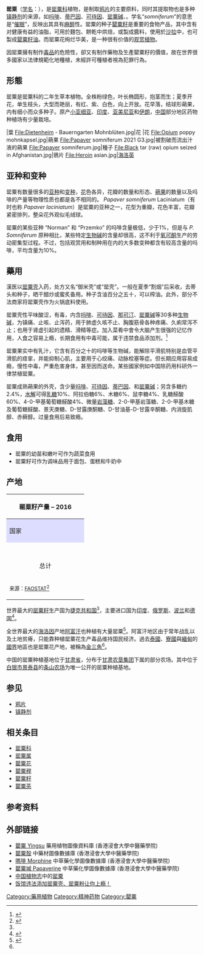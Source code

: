 {{ctm}}
{{Speciesbox 
| image = Papaver somniferum - Köhler–s Medizinal-Pflanzen-102.jpg
| image_caption = 《科勒藥用植物》(1897), <br />''Papaver somniferum''
| genus= Papaver sect. Papaver
| species=somniferum
| authority = [[L.|L.]], 1753
}}
'''罂粟'''（[[学名|学名]]：{{lang|la|''Papaver somniferum''}}），是[[罂粟科|罂粟科]]植物，是制取[[鸦片|鸦片]]的主要原料，同时其提取物也是多种[[镇静剂|镇静剂]]的来源，如[[吗啡|吗啡]]、[[蒂巴因|蒂巴因]]、[[可待因|可待因]]、[[罂粟碱|罂粟碱]]、{{tsl|en|Noscapine|那可汀}}。学名“''somniferum''”的意思是“[[催眠|催眠]]”，反映出其具有[[麻醉药品|麻醉]]性。罂粟的种子[[罌粟籽|罌粟籽]]是重要的食物产品，其中含有对健康有益的油脂，可用於麵包、餅乾中烘焙，或製成醬料，使用於[[沙拉|沙拉]]中，也可製成[[罌粟籽油|罌粟籽油]]。而罂粟花绚烂华美，是一种很有价值的[[观赏植物|观赏植物]]。

因罂粟擁有制作[[毒品|毒品]]的危險性，卻又有制作藥物及生產罌粟籽的價值，故在世界很多國家以法律規範化地種植，未經許可種植者視為犯罪行為。

==形態==
罂粟是罂粟科的二年生草本植物。全株粉绿色，叶长椭圆形，抱茎而生；夏季开花，单生枝头，大型而艳丽，有红、紫、白色，向上开放。花早落，结球形蒴果，内有细小而众多种子。原产[[小亚细亚|小亚细亚]]、[[印度|印度]]、[[亚美尼亚|亚美尼亚]]和[[伊朗|伊朗]]，[[中国|中国]]部分地区药物种植场有少量栽培。

<gallery>
|葉
File:Dietenheim - Bauerngarten Mohnblüten.jpg|花
|花
File:Opium poppy mohnkapsel.jpg|蒴果
File:Papaver somniferum 2021 G3.jpg|被割破而流出汁液的蒴果
File:Papaver somniferum.jpg|種子
File:Black tar (raw) opium seized in Afghanistan.jpg|鴉片
File:Heroin asian.jpg|[[海洛英|海洛英]]
</gallery>

== 亚种和变种 ==
罂粟有数量很多的[[亚种|亚种]]和[[变种|变种]]，[[花|花]]色各异，花瓣的数量和形态、[[蒴果|蒴果]]的数量以及吗啡的产量等物理性质也都是各不相同的。
''Papaver somniferum'' Laciniatum（有时也称 ''Papaver laciniatum''）是罂粟的亚种之一，花型为重瓣，花色丰富，花瓣紧密排列，整朵花外观似毛绒球。

罂粟的某些亚种 “Norman” 和 “Przemko” 的吗啡含量极低，少于1%，但是与 ''P. Somniferum'' 原种相比，某些特定[[生物碱|生物碱]]的含量却很高，这不利于[[氧可酮|氧可酮]]生产的劳动密集型过程。不过，包括观赏用和制种用在内的大多数变种都含有较高含量的吗啡，平均含量为10%。

==藥用==
漢医以[[罂粟壳|罂粟壳]]入药，处方又名“御米壳”或“罂壳”。一般在夏季“割烟”后采收，去蒂头和种子，晒干醋炒或蜜炙备用。种子含油百分之五十，可以榨油。此外，部分不法商家将罂粟壳作为火锅底料使用。

罂粟壳性平味酸涩，有毒，内含[[吗啡|吗啡]]、[[可待因|可待因]]、[[那可汀|那可汀]]、[[罂粟碱|罂粟碱]]等30多种[[生物碱|生物碱]]，为镇痛、止咳、止泻药，用于肺虚久咳不止、胸腹筋骨各种疼痛、久痢常泻不止；也用于肾虚引起的遗精、滑精等症。加入菜肴中會令大脑产生很强的记忆作用，人食之容易上瘾，长期食用有中毒可能，属于违禁食品添加剂。<ref>{{cite web|url=http://www.moh.gov.cn/sps/s7892/201406/38e5c8a53615486888d93ed05ac9731a.shtml|title=食品中可能违法添加的非食用物质和易滥用的食品添加剂名单（第1—5批汇总）|accessdate=2017-01-23|author=中华人民共和国国家卫生计生委食品安全标准与检测评估司|date=2011-04-19|archive-date=2019-02-09|archive-url=https://web.archive.org/web/20190209133236/http://www.moh.gov.cn/sps/s7892/201406/38e5c8a53615486888d93ed05ac9731a.shtml|dead-url=no}}</ref>

罂粟果实中有乳汁，它含有百分之十的吗啡等生物碱，能解除平滑肌特别是血管平滑肌的痉挛，并能抑制心肌，主要用于心绞痛、动脉栓塞等症。但长期应用容易成瘾，慢性中毒，严重危害身体，甚至因而送命。某些國家例如中国除药用科研外一律禁植罂粟。

罂粟成熟蒴果的外壳，含少量[[吗啡|吗啡]]、[[可待因|可待因]]、[[蒂巴因|蒂巴因]]、{{tsl|en|Noscapine|那可汀}}和[[罂粟碱|罂粟碱]]；另含多糖约2.4%，[[水解|水解]]可得[[乳糖|乳糖]]10%、阿拉伯糖6%、木糖6%、鼠李糖4%、乳糖醛酸60%、4-0-甲基葡萄糖醛酸4%、微量[[岩藻糖|岩藻糖]]、2-0-甲基岩藻糖、2-0-甲基木糖及葡萄糖醛酸、景天庚糖、D-甘露庚酮糖、D-甘油基-D-甘露辛酮糖、内消旋肌醇、赤藓醇。过量食用后易致瘾。

== 食用 ==

* 罂粟的幼苗和嫩叶可作为蔬菜食用
* 罂粟籽可作为调味品用于面包、蛋糕和牛奶中

== 产地 ==
{| class="wikitable"  style="float:right; clear:left; width:18em;"
! colspan=2|罂粟籽产量 – 2016
|-
!  style="background:#ddf; width:75%;"| 国家
!  style="background:#ddf; width:25%;"| 吨
|-
| <center>{{CZE}} || </center>28,574
|-
| <center>{{TUR}} || </center>18,205
|-
| <center>{{ESP}} || </center>13,377
|-
| <center>{{HUN}} || </center>8,948
|-
| <center>{{FRA}} || </center>5,777
|-
| <center>总计 || </center>92,610
|-
|colspan=2|<small>来源：[[FAOSTAT|FAOSTAT]]<ref name="faostat16">{{cite web|url=http://faostat3.fao.org/browse/Q/QC/E|title=Poppy seed production in 2016, Crops/Regions/World list/Production Quantity (pick lists)|date=2017|publisher=UN Food and Agriculture Organization, Corporate Statistical Database (FAOSTAT)|accessdate=18 April 2018|archive-date=2016-11-22|archive-url=https://web.archive.org/web/20161122053717/http://faostat3.fao.org/browse/Q/QC/E|dead-url=no}}</ref>
|}
世界最大的[[罂粟籽|罂粟籽]]生产国为[[捷克共和国|捷克共和国]]<ref name=faostat16/>，主要进口国为[[印度|印度]]、[[俄罗斯|俄罗斯]]、[[波兰|波兰]]和[[德国|德国]]<ref>{{cite web |last1=Sergeeva |first1=Anna |title=Global Poppy Seed Market - The Czech Republic Is the Key Producing Country |url=https://www.indexbox.io/blog/global-poppy-seed-market/ |website=Index Box |publisher=Index Box |accessdate=15 November 2018 |archive-date=2021-04-12 |archive-url=https://web.archive.org/web/20210412104501/https://www.indexbox.io/blog/global-poppy-seed-market/ |dead-url=no }}</ref>。

全世界最大的[[海洛因|海洛因]]产地[[阿富汗|阿富汗]]也种植有大量罂粟<ref name="#1">{{cite AV media|people=David Greene (host, Morning Edition), Hayatullah Hayat (Governor of Helmand Province, Afghanistan), Tom Bowman (reporter), Dianne Feinstein (U.S. Senator, Chair of the Caucus on International Narcotics Control)|date=6 July 2016|title=Afghan Governor Wants Government To Control Poppy Crop|medium=Radio broadcast|url=https://www.npr.org/2016/07/06/484894669/afghan-governor-wants-government-to-control-poppy-crop|access-date=6 July 2016|time=0:10|publisher=NPR|quote=Afghanistan's poppy production… accounts for more than 91 percent of the world's heroin.|archive-date=2016-07-07|archive-url=https://web.archive.org/web/20160707155533/http://www.npr.org/2016/07/06/484894669/afghan-governor-wants-government-to-control-poppy-crop|dead-url=no}}</ref>。阿富汗地区由于常年战乱以及土地贫瘠，只能靠种植罂粟花生产毒品维持国民经济。過去[[泰國|泰國]]、[[寮國|寮國]]與[[緬甸|緬甸]]的[[國界|國界]]地區也是罂粟花产地，被稱為[[金三角|金三角]]<ref name="#1"/>。

中国的罂粟种植基地位于[[甘肃省|甘肃省]]，分布于[[甘肃农垦集团|甘肃农垦集团]]下属的部分农场。其中位于[[白银市|白银市]][[景泰县|景泰县]]的[[甘肃条山农工商（集团）有限责任公司|条山农场]]为唯一公开的罂粟种植基地。

== 参见 ==
*[[鸦片|鸦片]]
*[[镇静剂|镇静剂]]

== 相关条目 ==
*[[罂粟科|罂粟科]]
*[[罂粟属|罂粟属]]
*[[罌粟花|罌粟花]]
*[[罌粟稈|罌粟稈]]
*[[罌粟籽|罌粟籽]]
*[[罌粟茶|罌粟茶]]

== 参考资料 ==
{{reflist|2}}

{{Commons category|Papaver somniferum}}
{{wikispecies|Papaver somniferum}}

== 外部链接 ==
* [http://libproject.hkbu.edu.hk/was40/detail?lang=ch&channelid=1288&searchword=herb_id=D00422 罌粟 Yingsu] {{Wayback|url=http://libproject.hkbu.edu.hk/was40/detail?lang=ch&channelid=1288&searchword=herb_id=D00422 |date=20190609150121 }} 藥用植物圖像資料庫 (香港浸會大學中醫藥學院) {{zh}}{{en}}
*[https://sys01.lib.hkbu.edu.hk/cmed/mmid/detail.php?pid=B00218 罌粟殼] 中藥材圖像數據庫  (香港浸會大學中醫藥學院) {{zh}}{{en}} 
* [http://libproject.hkbu.edu.hk/was40/detail?channelid=22253&lang=cht&searchword=code=P00090 嗎啡 Morphine] {{Wayback|url=http://libproject.hkbu.edu.hk/was40/detail?channelid=22253&lang=cht&searchword=code=P00090 |date=20150722212336 }} 中草藥化學圖像數據庫 (香港浸會大學中醫藥學院) {{zh}}{{en}}
* [http://libproject.hkbu.edu.hk/was40/detail?channelid=22253&lang=cht&searchword=code=P00302 罌粟堿 Papaverine] {{Wayback|url=http://libproject.hkbu.edu.hk/was40/detail?channelid=22253&lang=cht&searchword=code=P00302 |date=20190606000224 }} 中草藥化學圖像數據庫 (香港浸會大學中醫藥學院) {{zh}}{{en}}
*[[中国植物志|中国植物志]]中的[http://www.iplant.cn/info/%E7%BD%82%E7%B2%9F 罂粟] {{Wayback|url=http://www.iplant.cn/info/%E7%BD%82%E7%B2%9F |date=20210506124449 }} {{zh}}
* [https://web.archive.org/web/20160304230646/http://sinai.blog.163.com/blog/static/120711488201212315621425/ 饭馆违法添加罂粟壳、罂粟粉让你上瘾！]{{zh}}

{{藥草和真菌}}
{{Authority control}}
{{Taxonbar|from=Q131584}}

[[Category:藥用植物|Category:藥用植物]]
[[Category:精神药物|Category:精神药物]]
[[Category:罌粟|Category:罌粟]]
